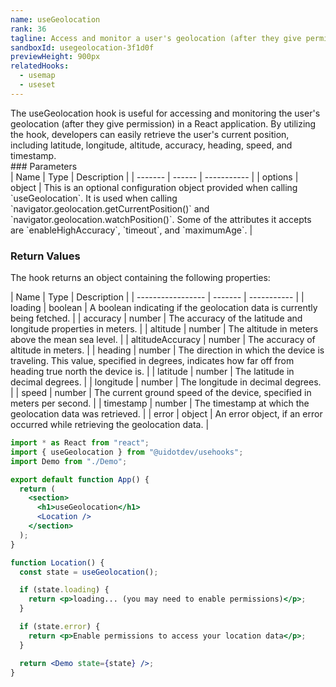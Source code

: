 ```yaml
---
name: useGeolocation
rank: 36
tagline: Access and monitor a user's geolocation (after they give permission) with useGeolocation.
sandboxId: usegeolocation-3f1d0f
previewHeight: 900px
relatedHooks:
  - usemap
  - useset
---
```



<HookDescription name={frontmatter.name}>
  The useGeolocation hook is useful for accessing and monitoring the user's
  geolocation (after they give permission) in a React application. By utilizing
  the hook, developers can easily retrieve the user's current position,
  including latitude, longitude, altitude, accuracy, heading, speed, and
  timestamp.
</HookDescription>

<div class="reference">
  ### Parameters

<div class="table-container">
| Name    | Type   | Description |
| ------- | ------ | ----------- |
| options | object | This is an optional configuration object provided when calling `useGeolocation`. It is used when calling `navigator.geolocation.getCurrentPosition()` and `navigator.geolocation.watchPosition()`. Some of the attributes it accepts are `enableHighAccuracy`, `timeout`, and `maximumAge`. |
</div>

### Return Values

The hook returns an object containing the following properties:

  <div class="table-container">
  | Name              | Type    | Description |
  | ----------------- | ------- | ----------- |
  | loading           | boolean | A boolean indicating if the geolocation data is currently being fetched. |
  | accuracy          | number  | The accuracy of the latitude and longitude properties in meters. |
  | altitude          | number  | The altitude in meters above the mean sea level. |
  | altitudeAccuracy  | number  | The accuracy of altitude in meters. |
  | heading           | number  | The direction in which the device is traveling. This value, specified in degrees, indicates how far off from heading true north the device is. |
  | latitude          | number  | The latitude in decimal degrees. |
  | longitude         | number  | The longitude in decimal degrees. |
  | speed             | number  | The current ground speed of the device, specified in meters per second. |
  | timestamp         | number  | The timestamp at which the geolocation data was retrieved. |
  | error             | object  | An error object, if an error occurred while retrieving the geolocation data. |
  </div>
</div>

<CodePreview
  sandboxId={frontmatter.sandboxId}
  previewHeight={frontmatter.previewHeight}
/>

<StaticCodeContainer>

```jsx
import * as React from "react";
import { useGeolocation } from "@uidotdev/usehooks";
import Demo from "./Demo";

export default function App() {
  return (
    <section>
      <h1>useGeolocation</h1>
      <Location />
    </section>
  );
}

function Location() {
  const state = useGeolocation();

  if (state.loading) {
    return <p>loading... (you may need to enable permissions)</p>;
  }

  if (state.error) {
    return <p>Enable permissions to access your location data</p>;
  }

  return <Demo state={state} />;
}
```

</StaticCodeContainer>
